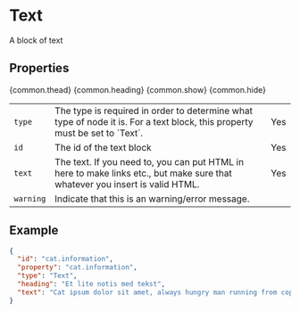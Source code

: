 
<Meta title="Building blocks/Text" />

# Text

A block of text

## Properties

<Table>
  {common.thead}
  <tbody>
    <tr>
      <td>
        <code>type</code>
      </td>
      <td>
        The type is required in order to determine what type of node it is. For
        a text block, this property must be set to `Text`.
      </td>
      <td>Yes</td>
    </tr>
    <tr>
      <td>
        <code>id</code>
      </td>
      <td>The id of the text block</td>
      <td>Yes</td>
    </tr>
    {common.heading}
    <tr>
      <td>
        <code>text</code>
      </td>
      <td>
        The text. If you need to, you can put HTML in here to make links etc.,
        but make sure that whatever you insert is valid HTML.
      </td>
      <td>Yes</td>
    </tr>
    <tr>
      <td>
        <code>warning</code>
      </td>
      <td>Indicate that this is an warning/error message.</td>
      <td></td>
    </tr>
    {common.show}
    {common.hide}
  </tbody>
</Table>

## Example

```json
{
  "id": "cat.information",
  "property": "cat.information",
  "type": "Text",
  "heading": "Et lite notis med tekst",
  "text": "Cat ipsum dolor sit amet, always hungry man running from cops stops to <a href=\"somewhere\">pet cats</a>, goes to jail step on your keyboard while you're gaming and then turn in a circle . Pose purrfectly to show my beauty woops poop hanging from butt must get rid run run around house drag poop on floor maybe it comes off woops left brown marks on floor human slave clean. Lick butt, next to <a href=\"somewhere\">human slave food dispenser</a>."
}
```
